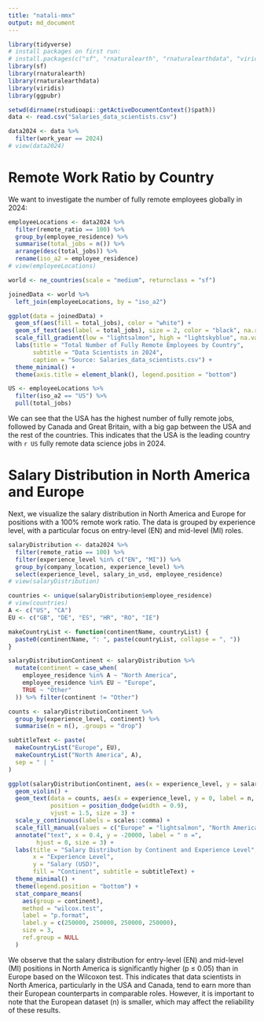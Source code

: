 ```yaml
---
title: "natali-mmx"
output: md_document
---
```


```r
library(tidyverse)
# install packages on first run:
# install.packages(c("sf", "rnaturalearth", "rnaturalearthdata", "viridis", "ggpubr"))
library(sf)
library(rnaturalearth)
library(rnaturalearthdata)
library(viridis)
library(ggpubr)
```

```r
setwd(dirname(rstudioapi::getActiveDocumentContext()$path))
data <- read.csv("Salaries_data_scientists.csv")
```

```r
data2024 <- data %>%
  filter(work_year == 2024)
# view(data2024)
```

# Remote Work Ratio by Country

We want to investigate the number of fully remote employees globally in 2024:

```r
employeeLocations <- data2024 %>%
  filter(remote_ratio == 100) %>%
  group_by(employee_residence) %>%
  summarise(total_jobs = n()) %>%
  arrange(desc(total_jobs)) %>%
  rename(iso_a2 = employee_residence)
# view(employeeLocations)
```

```r
world <- ne_countries(scale = "medium", returnclass = "sf")

joinedData <- world %>%
  left_join(employeeLocations, by = "iso_a2")

ggplot(data = joinedData) +
  geom_sf(aes(fill = total_jobs), color = "white") +
  geom_sf_text(aes(label = total_jobs), size = 2, color = "black", na.rm = TRUE) +
  scale_fill_gradient(low = "lightsalmon", high = "lightskyblue", na.value = "grey90", name = "Total Jobs") +
  labs(title = "Total Number of Fully Remote Employees by Country",
       subtitle = "Data Scientists in 2024",
       caption = "Source: Salaries_data_scientists.csv") +
  theme_minimal() +
  theme(axis.title = element_blank(), legend.position = "bottom")

US <- employeeLocations %>%
  filter(iso_a2 == "US") %>%
  pull(total_jobs)

```

We can see that the USA has the highest number of fully remote jobs, followed by Canada and Great Britain, with a big gap between the USA and the rest of the countries. This indicates that the USA is the leading country with `r US` fully remote data science jobs in 2024.

# Salary Distribution in North America and Europe

Next, we visualize the salary distribution in North America and Europe for positions with a 100% remote work ratio. The data is grouped by experience level, with a particular focus on entry-level (EN) and mid-level (MI) roles.

```r
salaryDistribution <- data2024 %>%
  filter(remote_ratio == 100) %>%
  filter(experience_level %in% c("EN", "MI")) %>%
  group_by(company_location, experience_level) %>%
  select(experience_level, salary_in_usd, employee_residence)
# view(salaryDistribution)

countries <- unique(salaryDistribution$employee_residence)
# view(countries)
A <- c("US", "CA")
EU <- c("GB", "DE", "ES", "HR", "RO", "IE")

makeCountryList <- function(continentName, countryList) {
  paste0(continentName, ": ", paste(countryList, collapse = ", "))
}

salaryDistributionContinent <- salaryDistribution %>%
  mutate(continent = case_when(
    employee_residence %in% A ~ "North America",
    employee_residence %in% EU ~ "Europe",
    TRUE ~ "Other"
  )) %>% filter(continent != "Other")

counts <- salaryDistributionContinent %>%
  group_by(experience_level, continent) %>%
  summarise(n = n(), .groups = "drop")
```

```r
subtitleText <- paste(
  makeCountryList("Europe", EU),
  makeCountryList("North America", A),
  sep = " | "
)

ggplot(salaryDistributionContinent, aes(x = experience_level, y = salary_in_usd, fill = continent)) +
  geom_violin() +
  geom_text(data = counts, aes(x = experience_level, y = 0, label = n, group = continent),
            position = position_dodge(width = 0.9),
            vjust = 1.5, size = 3) +
  scale_y_continuous(labels = scales::comma) +
  scale_fill_manual(values = c("Europe" = "lightsalmon", "North America" = "lightskyblue")) +
  annotate("text", x = 0.4, y = -20000, label = " n =", 
        hjust = 0, size = 3) +
  labs(title = "Salary Distribution by Continent and Experience Level",
       x = "Experience Level",
       y = "Salary (USD)",
       fill = "Continent", subtitle = subtitleText) +
  theme_minimal() +
  theme(legend.position = "bottom") +
  stat_compare_means(
    aes(group = continent),
    method = "wilcox.test",
    label = "p.format",
    label.y = c(250000, 250000, 250000, 250000),
    size = 3,
    ref.group = NULL
  )
```

We observe that the salary distribution for entry-level (EN) and mid-level (MI) positions in North America is significantly higher (p ≤ 0.05) than in Europe based on the Wilcoxon test. This indicates that data scientists in North America, particularly in the USA and Canada, tend to earn more than their European counterparts in comparable roles. However, it is important to note that the European dataset (n) is smaller, which may affect the reliability of these results.
